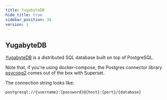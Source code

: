 ```yaml
---
title: YugabyteDB
hide_title: true
sidebar_position: 38
version: 1
---
```


## YugabyteDB

[YugabyteDB](https://www.yugabyte.com/) is a distributed SQL database built on top of PostgreSQL.

Note that, if you're using docker-compose, the
Postgres connector library [psycopg2](https://www.psycopg.org/docs/)
comes out of the box with Superset.

The connection string looks like:

```
postgresql://{username}:{password}@{host}:{port}/{database}
```
